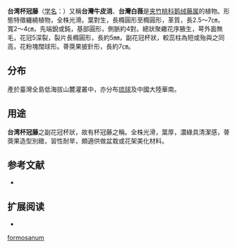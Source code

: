 {{Speciesbox
| name = 台湾杯冠藤
| status = 
| status_system = 
| image =
| genus = Cynanchum
| species = formosanum
| authority = (Maxim.) Hemsl. ex Forbes & Hemsl., 1889
| subdivision_ranks =[[变种|变种]]
| subdivision =
* 台湾杯冠藤 ''C. f.'' var. ''formosanum''
* [[卵叶杯冠藤|卵叶杯冠藤]] ''C. f.'' var. ''ovalifolium''
}}

'''台湾杯冠藤'''（[[学名|学名]]：{{lang|la|''Cynanchum formosanum''}}）又稱'''台灣牛皮消'''、'''台灣白薇'''是[[夹竹桃科|夹竹桃科]][[鹅绒藤属|鹅绒藤属]]的植物。形態特徵纏繞植物，全株光滑。葉對生，長橢圓形至橢圓形，革質，長2.5～7㎝，寬2～4㎝，先端銳或鈍，基部圓形，側脈約4對。總狀聚繖花序腋生，萼外面無毛，花冠5深裂，裂片長橢圓形，長約5㎜，副花冠杯狀，較蕊柱為短或殆與之同高，花粉塊闊球形。蓇葖果披針形，長約7㎝。
==分布==
產於臺灣全島低海拔山麓灌叢中，亦分布[[琉球|琉球]]及中國大陸華南。
==用途==
'''台湾杯冠藤'''之副花冠杯狀，故有杯冠藤之稱。全株光滑，葉厚，濃綠具清潔感，蓇葖果造型別緻，習性耐旱，頗適供做盆栽或花架美化材料。

== 参考文献 ==
{{refbegin}}
* {{TaiBNET| zh=台湾牛皮消 | id=203347 | binomial=Cynanchum formosanum | authority=(Maxim.) Hemsl. ex Forbes & Hemsl., 1889 | var= | accessdate=2013-01-24}}
{{refend}}

== 扩展阅读 ==
{{refbegin}}
* {{wikispecies-inline|Cynanchum formosanum|台湾牛皮消}}
{{refend}}
{{Taxonbar|from=Q10914764}}

[[Category:鹅绒藤属|formosanum]]


{{植物小作品}}